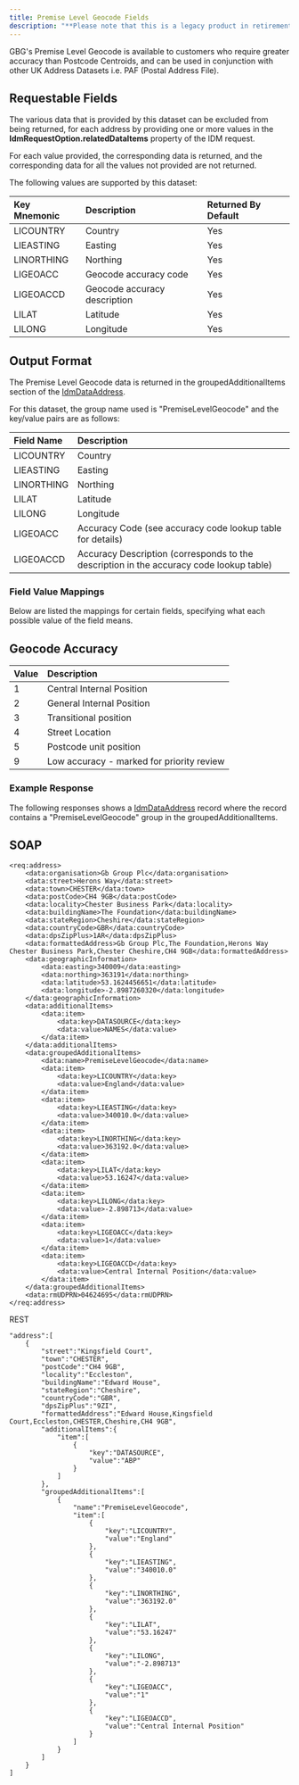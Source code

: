 ```yaml
---
title: Premise Level Geocode Fields
description: "**Please note that this is a legacy product in retirement.**"
---
```


GBG's Premise Level Geocode is available to customers who require greater accuracy than Postcode Centroids, and can be used in conjunction with other UK Address Datasets i.e. PAF (Postal Address File).

## Requestable Fields
The various data that is provided by this dataset can be excluded from being returned, for each address by providing one or more values in the **IdmRequestOption.relatedDataItems** property of the IDM request.

For each value provided, the corresponding data is returned, and the corresponding data for all the values not provided are not returned.

The following values are supported by this dataset:

| Key Mnemonic	| Description	| Returned By Default | 
| :--- | :--- | :--- | 
| LICOUNTRY	| Country	| Yes | 
| LIEASTING	| Easting	| Yes | 
| LINORTHING	| Northing	| Yes | 
| LIGEOACC	| Geocode accuracy code	| Yes | 
| LIGEOACCD	| Geocode accuracy description	| Yes | 
| LILAT	| Latitude	| Yes | 
| LILONG	| Longitude	| Yes | 

## Output Format
The Premise Level Geocode data is returned in the groupedAdditionalItems section of the [IdmDataAddress](http://localhost:3000/our-services/legacy-products/matchcode/general-information/idm-data-structures).

For this dataset, the group name used is "PremiseLevelGeocode" and the key/value pairs are as follows:

| Field Name	| Description | 
| :--- | :--- | 
| LICOUNTRY | Country | 
| LIEASTING |  Easting | 
| LINORTHING | Northing | 
| LILAT | Latitude | 
| LILONG | Longitude | 
| LIGEOACC | Accuracy Code (see accuracy code lookup table for details) | 
| LIGEOACCD | Accuracy Description (corresponds to the description in the accuracy code lookup table) | 

### Field Value Mappings
Below are listed the mappings for certain fields, specifying what each possible value of the field means.

## Geocode Accuracy
| Value	| Description | 
| :--- | :--- | 
| 1	| Central Internal Position | 
| 2	| General Internal Position | 
| 3	| Transitional position | 
| 4	| Street Location | 
| 5	| Postcode unit position | 
| 9	| Low accuracy - marked for priority review | 

### Example Response
The following responses shows a [IdmDataAddress](http://localhost:3000/our-services/legacy-products/matchcode/general-information/idm-data-structures) record where the record contains a "PremiseLevelGeocode" group in the groupedAdditionalItems.

## SOAP

```
<req:address>
    <data:organisation>Gb Group Plc</data:organisation>
    <data:street>Herons Way</data:street>
    <data:town>CHESTER</data:town>
    <data:postCode>CH4 9GB</data:postCode>
    <data:locality>Chester Business Park</data:locality>
    <data:buildingName>The Foundation</data:buildingName>
    <data:stateRegion>Cheshire</data:stateRegion>
    <data:countryCode>GBR</data:countryCode>
    <data:dpsZipPlus>1AR</data:dpsZipPlus>
    <data:formattedAddress>Gb Group Plc,The Foundation,Herons Way Chester Business Park,Chester Cheshire,CH4 9GB</data:formattedAddress>
    <data:geographicInformation>
        <data:easting>340009</data:easting>
        <data:northing>363191</data:northing>
        <data:latitude>53.1624456651</data:latitude>
        <data:longitude>-2.8987260320</data:longitude>
    </data:geographicInformation>
    <data:additionalItems>
        <data:item>
            <data:key>DATASOURCE</data:key>
            <data:value>NAMES</data:value>
        </data:item>
    </data:additionalItems>
    <data:groupedAdditionalItems>
        <data:name>PremiseLevelGeocode</data:name>
        <data:item>
            <data:key>LICOUNTRY</data:key>
            <data:value>England</data:value>
        </data:item>
        <data:item>
            <data:key>LIEASTING</data:key>
            <data:value>340010.0</data:value>
        </data:item>
        <data:item>
            <data:key>LINORTHING</data:key>
            <data:value>363192.0</data:value>
        </data:item>
        <data:item>
            <data:key>LILAT</data:key>
            <data:value>53.16247</data:value>
        </data:item>
        <data:item>
            <data:key>LILONG</data:key>
            <data:value>-2.898713</data:value>
        </data:item>
        <data:item>
            <data:key>LIGEOACC</data:key>
            <data:value>1</data:value>
        </data:item>
        <data:item>
            <data:key>LIGEOACCD</data:key>
            <data:value>Central Internal Position</data:value>
        </data:item>
    </data:groupedAdditionalItems>
    <data:rmUDPRN>04624695</data:rmUDPRN>
</req:address>
```

REST
 
```
"address":[
    {
        "street":"Kingsfield Court",
        "town":"CHESTER",
        "postCode":"CH4 9GB",
        "locality":"Eccleston",
        "buildingName":"Edward House",
        "stateRegion":"Cheshire",
        "countryCode":"GBR",
        "dpsZipPlus":"9ZI",
        "formattedAddress":"Edward House,Kingsfield Court,Eccleston,CHESTER,Cheshire,CH4 9GB",
        "additionalItems":{
            "item":[
                {
                    "key":"DATASOURCE",
                    "value":"ABP"
                }
            ]
        },
        "groupedAdditionalItems":[
            {
                "name":"PremiseLevelGeocode",
                "item":[
                    {
                        "key":"LICOUNTRY",
                        "value":"England"
                    },
                    {
                        "key":"LIEASTING",
                        "value":"340010.0"
                    },
                    {
                        "key":"LINORTHING",
                        "value":"363192.0"
                    },
                    {
                        "key":"LILAT",
                        "value":"53.16247"
                    },
                    {
                        "key":"LILONG",
                        "value":"-2.898713"
                    },
                    {
                        "key":"LIGEOACC",
                        "value":"1"
                    },
                    {
                        "key":"LIGEOACCD",
                        "value":"Central Internal Position"
                    }
                ]
            }
        ]
    }
]
```